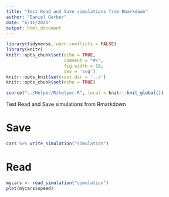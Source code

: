 ---
title: "Test Read and Save simulations from Rmarkdown"
author: "Daniel Gerber"
date: "6/11/2021"
output: html_document
---

```{r setup, include=FALSE}
library(tidyverse, warn.conflicts = FALSE)
library(knitr)
knitr::opts_chunk$set(echo = TRUE,
                      comment = "#>",
                      fig.width = 10,
                      dev = 'svg')
knitr::opts_knit$set(root.dir = '../')
knitr::opts_chunk$set(echo = TRUE)
```

```{r read_helper, include=FALSE}
source("../Helper/R/helper.R", local = knitr::knit_global())
```


Test Read and Save simulations from Rmarkdown

# Save

```{r simulation, cache = FALSE}
cars %>% write_simulation("simulation")
```

# Read

```{r pressure, echo=FALSE}
mycars <- read_simulation("simulation")
plot(mycars$speed)
```

